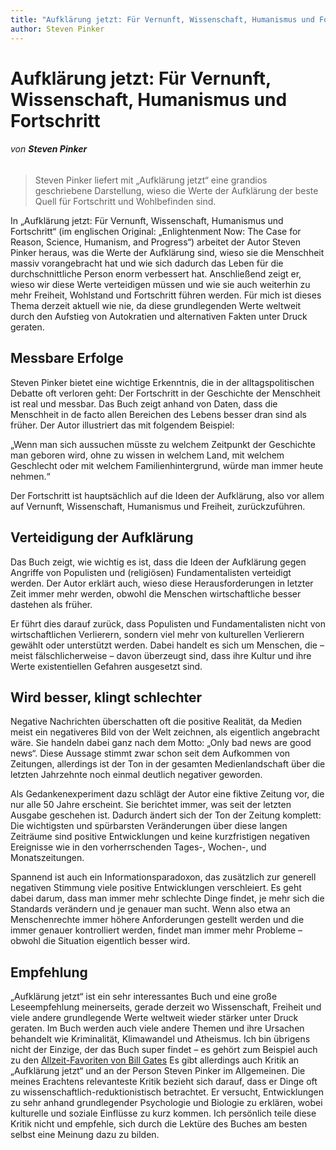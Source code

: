 ```yaml
---
title: "Aufklärung jetzt: Für Vernunft, Wissenschaft, Humanismus und Fortschritt"
author: Steven Pinker
---
```




# Aufklärung jetzt: Für Vernunft, Wissenschaft, Humanismus und Fortschritt

###### von **Steven Pinker**

> Steven Pinker liefert mit „Aufklärung jetzt“ eine grandios geschriebene Darstellung, wieso die Werte der Aufklärung der beste Quell für Fortschritt und Wohlbefinden sind.

In „Aufklärung jetzt: Für Vernunft, Wissenschaft, Humanismus und Fortschritt“ (im englischen Original: „Enlightenment Now: The Case for Reason, Science, Humanism, and Progress“) arbeitet der Autor Steven Pinker heraus, was die Werte der Aufklärung sind, wieso sie die Menschheit massiv vorangebracht hat und wie sich dadurch das Leben für die durchschnittliche Person enorm verbessert hat. Anschließend zeigt er, wieso wir diese Werte verteidigen müssen und wie sie auch weiterhin zu mehr Freiheit, Wohlstand und Fortschritt führen werden. Für mich ist dieses Thema derzeit aktuell wie nie, da diese grundlegenden Werte weltweit durch den Aufstieg von Autokratien und alternativen Fakten unter Druck geraten.

## Messbare Erfolge

Steven Pinker bietet eine wichtige Erkenntnis, die in der alltagspolitischen Debatte oft verloren geht: Der Fortschritt in der Geschichte der Menschheit ist real und messbar. Das Buch zeigt anhand von Daten, dass die Menschheit in de facto allen Bereichen des Lebens besser dran sind als früher. Der Autor illustriert das mit folgendem Beispiel:

„Wenn man sich aussuchen müsste zu welchem Zeitpunkt der Geschichte man geboren wird, ohne zu wissen in welchem Land, mit welchem Geschlecht oder mit welchem Familienhintergrund, würde man immer heute nehmen.“

Der Fortschritt ist hauptsächlich auf die Ideen der Aufklärung, also vor allem auf Vernunft, Wissenschaft, Humanismus und Freiheit, zurückzuführen.

## Verteidigung der Aufklärung

Das Buch zeigt, wie wichtig es ist, dass die Ideen der Aufklärung gegen Angriffe von Populisten und (religiösen) Fundamentalisten verteidigt werden. Der Autor erklärt auch, wieso diese Herausforderungen in letzter Zeit immer mehr werden, obwohl die Menschen wirtschaftliche besser dastehen als früher.

Er führt dies darauf zurück, dass Populisten und Fundamentalisten nicht von wirtschaftlichen Verlierern, sondern viel mehr von kulturellen Verlierern gewählt oder unterstützt werden. Dabei handelt es sich um Menschen, die – meist fälschlicherweise – davon überzeugt sind, dass ihre Kultur und ihre Werte existentiellen Gefahren ausgesetzt sind.

## Wird besser, klingt schlechter

Negative Nachrichten überschatten oft die positive Realität, da Medien meist ein negativeres Bild von der Welt zeichnen, als eigentlich angebracht wäre. Sie handeln dabei ganz nach dem Motto: „Only bad news are good news“. Diese Aussage stimmt zwar schon seit dem Aufkommen von Zeitungen, allerdings ist der Ton in der gesamten Medienlandschaft über die letzten Jahrzehnte noch einmal deutlich negativer geworden.

Als Gedankenexperiment dazu schlägt der Autor eine fiktive Zeitung vor, die nur alle 50 Jahre erscheint. Sie berichtet immer, was seit der letzten Ausgabe geschehen ist. Dadurch ändert sich der Ton der Zeitung komplett: Die wichtigsten und spürbarsten Veränderungen über diese langen Zeiträume sind positive Entwicklungen und keine kurzfristigen negativen Ereignisse wie in den vorherrschenden Tages-, Wochen-, und Monatszeitungen.

Spannend ist auch ein Informationsparadoxon, das zusätzlich zur generell negativen Stimmung viele positive Entwicklungen verschleiert. Es geht dabei darum, dass man immer mehr schlechte Dinge findet, je mehr sich die Standards verändern und je genauer man sucht. Wenn also etwa an Menschenrechte immer höhere Anforderungen gestellt werden und die immer genauer kontrolliert werden, findet man immer mehr Probleme – obwohl die Situation eigentlich besser wird.

## Empfehlung

„Aufklärung jetzt“ ist ein sehr interessantes Buch und eine große Leseempfehlung meinerseits, gerade derzeit wo Wissenschaft, Freiheit und viele andere grundlegende Werte weltweit wieder stärker unter Druck geraten. Im Buch werden auch viele andere Themen und ihre Ursachen behandelt wie Kriminalität, Klimawandel und Atheismus. Ich bin übrigens nicht der Einzige, der das Buch super findet – es gehört zum Beispiel auch zu den [Allzeit-Favoriten von Bill Gates](https://www.gatesnotes.com/enlightenment-now) Es gibt allerdings auch Kritik an „Aufklärung jetzt“ und an der Person Steven Pinker im Allgemeinen. Die meines Erachtens relevanteste Kritik bezieht sich darauf, dass er Dinge oft zu wissenschaftlich-reduktionistisch betrachtet. Er versucht, Entwicklungen zu sehr anhand grundlegender Psychologie und Biologie zu erklären, wobei kulturelle und soziale Einflüsse zu kurz kommen. Ich persönlich teile diese Kritik nicht und empfehle, sich durch die Lektüre des Buches am besten selbst eine Meinung dazu zu bilden.



